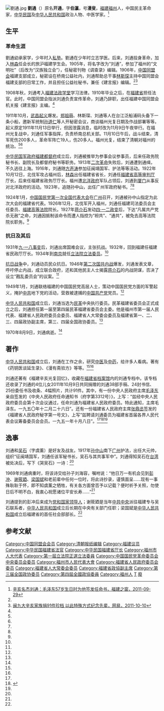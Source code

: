 [[File:劉通.jpg|thumb]]
'''劉通'''（{{bd|1879年||1970年|8月9日}}）原名'''开通'''，字'''伯瀛'''，号'''漫叟'''，[[福建|福建]][[福州|福州]]人，中国民主革命家，[[中华民国|中华民国]]及[[中华人民共和国|中华人民共和国]]政治人物、中医学家。<ref name=fjzc>[http://news.66163.com/2011-09-29/555604.shtml 辛亥名杰刘通：毛泽东57岁生日时为他签发任命书，福建之窗，2011-09-29]{{Dead link|date=2018年11月 |bot=InternetArchiveBot |fix-attempted=yes }}</ref>

==生平==
===革命生涯===
劉通幼承家学，少年时入[[私塾|私塾]]。劉通在少年时立志学医。后来，刘通投身革命，加入[[林森|林森]]任会长的旅沪福建学生会。1905年，将名字改为“刘通”，参加了福州的“文明社”（后改为“汉族独立会”），任秘密刊物《调查录》编辑。1906年，[[中国同盟会|中国同盟会]]福建支部成立，秘密设在桥南公益社内，刘通帮助总干事[[林斯琛|林斯琛]]主持中国同盟会福建支部的日常工作，并且担任公益社秘书，兼任《建言报》编辑。<ref name=fjzc/><ref name=wy>[http://news.163.com/11/1010/08/7G07ONNT00014AEE.html 闽九大辛亥家族捐91件珍档 以此特殊方式纪念先辈，网易，2011-10-10]{{Dead link|date=2019年12月 |bot=InternetArchiveBot |fix-attempted=yes }}</ref>

1908年秋，刘通考入[[福建法政学堂|福建法政学堂]]学习法律。1910年毕业之后，在[[福建省|福建省]]担任法官。此时，中国同盟会指派刘通负责宣传革命，刘通乃辞职，出任福建中国同盟会机关报《建言报》主编。<ref name=fjzc/>

1911年10月，[[武昌起义|武昌起义]]爆发。[[郑祖萌|郑祖萌]]、林斯琛、刘通等人在台江泛船浦码头备下一条小船，邀新军统制[[孙道仁|孙道仁]]等人开秘密会议，商谈福州光复日期及作战部署等等。起义原定1911年11月13日举行，但因泄露消息，临时改为11月9日午夜举行。在福州光复战中，刘通任军事指挥，负责桥南总机关部。11月10日午后，战斗结束，清军死伤200多人，革命军阵亡19人，伤20多人。福州光复，结束了清朝对福州的统治。<ref name=wy/><ref name=fjzc/>

[[中华民国军政府福建都督府|中华民国军政府福建都督府]]成立后，刘通被推举为参事会议参事员，后来任政务院秘书长、副院长及都督府秘书等职务。1913年[[二次革命|二次革命]]失败后，刘通遭到通缉，不久逃往上海。1916年，刘通随[[方声涛|方声涛]]参加征闽靖国军、护法等等活动。1922年10月12日，北伐军攻占福州后，[[林森|林森]]出任福建省省长，刘通任[[福建省高等审判厅|福建省高等审判厅]]厅长，后来任福建省政务厅厅长。福州遭[[北洋政府|北洋政府]]军队占领后，刘通到[[厦门|厦门]]从事反对北洋政府的活动。1923年，追随孙中山，出任广州军政府秘书。<ref name=fjzc/><ref name=wy/>

1924年1月，[[中国国民党第一次全国代表大会|中国国民党第一次全国代表大会]]在[[广州|广州]]召开，刘通被孙中山指定为此次大会的福建省代表。1926年12月，北伐军开入福州，刘通任福建司法委员会主任委员、[[福建高等法院|福建高等法院]]院长。1927年[[蒋介石|蒋介石]]发动[[四·一二政变|四·一二政变]]后，下达“凡属共产党杀无赦”之命，刘通因抵制该命令而遭人指控为“袒共”、“通共”，被免去高等法院院长职务。<ref name=fjzc/>

===抗日及其后===
1931年[[九·一八事变|九·一八事变]]后，刘通出席国难会议，主张抗战。1932年，回到福建任福建省民政厅厅长。1934年到[[南京|南京]]就任[[立法院|立法院]][[立法委员|立法委员]]。<ref name=fjzc/>

[[抗日战争|抗日战争]]中，刘通动员民众抗日。1946年[[第二次国共内战|第二次国共内战]]爆发，刘通发表文章，呼吁停止内战，成立联合政府，还和其他民主人士揭露[[蒋介石|蒋介石]]的内战阴谋，否决了设立“戡乱委员会”的议案。<ref name=fjzc/>

1949年1月，刘通联络福建的中国国民党高层人士，策动中国国民党方面的军警起义，掩护[[中共|中共]]地下党的活动，营救被逮捕的[[中国共产党|中国共产党]]党员。<ref name=fjzc/>

[[中华人民共和国|中华人民共和国]]成立后，刘通当选为[[民革|民革]]中央执行委员。民革福建省委员会正式成立之后，刘通担任第一届至第四届民革福建省委员会主委。他是福州市第一届人民代表、福建省人民政府委员会委员、福建省人大常委会委员及福建省第一、二、三、四届政协副主席，第三、四届全国政协委员。<ref name=fjzc/>

1970年8月9日，刘通病逝。<ref name=fjzc/>

==著作==
[[中华人民共和国|中华人民共和国]]成立后，刘通在工作之余，研究[[中医|中医]]及[[中药|中药]]，给许多人看病。著有《药钥医谈延生录》、《漫有斋验方》等等。<ref name=fjzc/><ref name=wy/>

刘通还著有《福建辛亥光复回忆》，收藏在[[福建省档案馆|福建省档案馆]]内的刘通专档中。该专档还收录了刘通的4位儿女2011年10月9日共同捐赠的刘通38部手稿、24封书信、25份委任书及收条、4幅照片，共计91件。其中，有一份中央人民政府主席[[毛泽东|毛泽东]]亲自签发的《中央人民政府任命通知书（府字第3312号）》，上写：“兹经中央人民政府委员会第十次会议通过，任命刘通为福建省人民政府委员。特此通知，主席毛泽东。一九五〇年十二月二十六日”。还有一份福建省人民政府主席[[张鼎丞|张鼎丞]]签发的《福建省人民政府秘字第一号文》，上写“兹聘请刘通委员为福建省首届各界人民代表会议筹备委员会会员。一九五一年十月八日”。<ref name=fjzc/><ref name=xhw>{{Cite web |url=http://www.fj.xinhuanet.com/nnews/2011-10/09/content_23851441.htm |title=辛亥志士后裔捐献先辈９０余件珍贵文献资料，新华网，2011-10-09 |accessdate=2013-06-12 |archive-date=2011-12-07 |archive-url=https://web.archive.org/web/20111207085145/http://fj.xinhuanet.com/nnews/2011-10/09/content_23851441.htm |dead-url=no }}</ref><ref name=wy/>

==逸事==
刘通和[[吴石|吴石]]（字虞薰）是好友及战友。1917年[[孙中山|孙中山]]南下[[广州|广州]]护法，出任大元帅，组织“征闽靖国军，刘通任该军秘书长，吴石与其共事军中”。刘通得知吴石在[[台湾|台湾]]被处决后，写下《哭吴石》一诗：<ref name=fjzc/>

{{引用|恸哭君真死，困难我独生。风光韩愈郡，灯火陵秣城。兵略山川富，诗心水月清。可怜临别语，生死是交情。}}

1969年刘通病重时，将该诗交给孙子刘海容，嘱咐说：“他日万一有机会见到[[彭冲|彭冲]]、[[谢筱廼|谢筱廼]]、[[梁国斌|梁国斌]]和老前辈中任何一位时，将此诗抄录，谨慎面呈……现有一事殊耿耿于怀，即不知虞薰之牺牲，有关各方面曾否予以记载？便时祈予关照，勿使日后不明不白，我衷心祝愿诸位平安长寿……”<ref name=fjzc/>

刘通提到的彭冲后来成为[[党和国家领导人|党和国家领导人]]；谢筱廼是当年[[中共中央|中共中央]]派往福建专与吴石联系者，[[中华人民共和国|中华人民共和国]]成立后长期在中央有关部门任职；梁国斌是[[中华人民共和国|中华人民共和国]]成立后福建省的首任社会部部长。<ref name=fjzc/>

==参考文献==
{{reflist}}

{{第3屆中華民國訓政時期立法委員名單}}
{{第4屆中華民國訓政時期立法委員名單}}
{{DEFAULTSORT:Liu刘}}
[[Category:中国同盟会会员|Category:中国同盟会会员]]
[[Category:清朝报纸编辑|Category:清朝报纸编辑]]
[[Category:福建议员|Category:福建议员]]
[[Category:中华民国福建省法官|Category:中华民国福建省法官]]
[[Category:中华民国福建省厅长|Category:中华民国福建省厅长]]
[[Category:福州市人大代表|Category:福州市人大代表]]
[[Category:第一屆立法院正選立法委員|Category:第一屆立法院正選立法委員]]
[[Category:中国国民党革命委员会中央委员会委员|Category:中国国民党革命委员会中央委员会委员]]
[[Category:福州市人民代表大會|Category:福州市人民代表大會]]
[[Category:福建省人民政府委员会委员|Category:福建省人民政府委员会委员]]
[[Category:福建省人大常委会委员|Category:福建省人大常委会委员]]
[[Category:福建省政協副主席|Category:福建省政協副主席]]
[[Category:第三届全国政协委员|Category:第三届全国政协委员]]
[[Category:第四屆全國政協委員|Category:第四屆全國政協委員]]
[[Category:福州人|Category:福州人]]
[[Category:刘姓|T]]
[[Category:中華民國福建省立法委員|廢]]